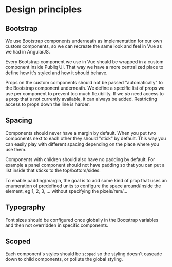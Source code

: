 
<Meta title="Introduction/Design Principles" />

# Design principles

## Bootstrap

We use Bootstrap components underneath as implementation for our own custom components, so we can recreate the same look
and feel in Vue as we had in AngularJS.

Every Bootstrap component we use in Vue should be wrapped in a custom component inside Publiq UI.
That way we have a more centralized place to define how it's styled and how it should behave.

Props on the custom components should not be passed "automatically" to the Bootstrap component underneath.
We define a specific list of props we use per component to prevent too much flexibility.
If we _do_ need access to a prop that's not currently available, it can always be added.
Restricting access to props down the line is harder.

## Spacing

Components should never have a margin by default. When you put two components next to each other they should "stick" by default. This way you can easily play with different spacing depending on the place where you use them.

Components with children should also have no padding by default. For example a panel component should not have padding so that you can put a list inside that sticks to the top/bottom/sides.

To enable padding/margin, the goal is to add some kind of prop that uses an enumeration of predefined units to configure the space around/inside the element, eg 1, 2, 3, ... without specifying the pixels/rem/...

## Typography

Font sizes should be configured once globally in the Bootstrap variables and then not overridden in specific components.

## Scoped

Each component's styles should be `scoped` so the styling doesn't cascade down to child components, or pollute the global styling.

